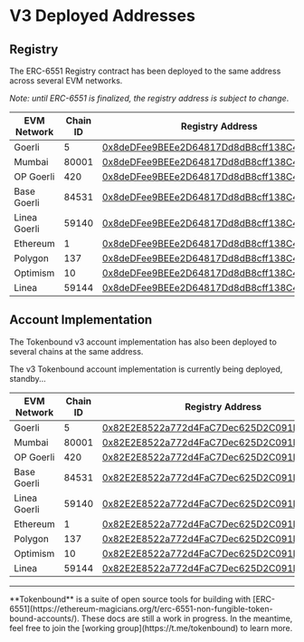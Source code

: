 
# V3 Deployed Addresses

## Registry

The ERC-6551 Registry contract has been deployed to the same address across several EVM networks.

_Note: until ERC-6551 is finalized, the registry address is subject to change_.

| EVM Network  | Chain ID | Registry Address                                                                                                                      |
| ------------ | -------- | ------------------------------------------------------------------------------------------------------------------------------------- |
| Goerli       | 5        | [0x8deDFee9BEEe2D64817Dd8dB8cff138C468Bd3Ef](https://goerli.etherscan.io/address/0x8deDFee9BEEe2D64817Dd8dB8cff138C468Bd3Ef)          |
| Mumbai       | 80001    | [0x8deDFee9BEEe2D64817Dd8dB8cff138C468Bd3Ef](https://mumbai.polygonscan.com/address/0x8deDFee9BEEe2D64817Dd8dB8cff138C468Bd3Ef)       |
| OP Goerli    | 420      | [0x8deDFee9BEEe2D64817Dd8dB8cff138C468Bd3Ef](https://goerli-optimism.etherscan.io/address/0x8deDFee9BEEe2D64817Dd8dB8cff138C468Bd3Ef) |
| Base Goerli  | 84531    | [0x8deDFee9BEEe2D64817Dd8dB8cff138C468Bd3Ef](https://goerli.basescan.org/address/0x8deDFee9BEEe2D64817Dd8dB8cff138C468Bd3Ef)          |
| Linea Goerli | 59140    | [0x8deDFee9BEEe2D64817Dd8dB8cff138C468Bd3Ef](https://goerli.lineascan.build/address/0x8deDFee9BEEe2D64817Dd8dB8cff138C468Bd3Ef)       |
| Ethereum     | 1        | [0x8deDFee9BEEe2D64817Dd8dB8cff138C468Bd3Ef](https://etherscan.io/address/0x8deDFee9BEEe2D64817Dd8dB8cff138C468Bd3Ef)                 |
| Polygon      | 137      | [0x8deDFee9BEEe2D64817Dd8dB8cff138C468Bd3Ef](https://polygonscan.com/address/0x8deDFee9BEEe2D64817Dd8dB8cff138C468Bd3Ef)              |
| Optimism     | 10       | [0x8deDFee9BEEe2D64817Dd8dB8cff138C468Bd3Ef](https://optimistic.etherscan.io/address/0x8deDFee9BEEe2D64817Dd8dB8cff138C468Bd3Ef)      |
| Linea        | 59144    | [0x8deDFee9BEEe2D64817Dd8dB8cff138C468Bd3Ef](https://lineascan.build/address/0x8deDFee9BEEe2D64817Dd8dB8cff138C468Bd3Ef)              |

## Account Implementation

The Tokenbound v3 account implementation has also been deployed to several chains at the same address.

The v3 Tokenbound account implementation is currently being deployed, standby...

| EVM Network  | Chain ID | Registry Address                                                                                                                      |
| ------------ | -------- | ------------------------------------------------------------------------------------------------------------------------------------- |
| Goerli       | 5        | [0x82E2E8522a772d4FaC7Dec625D2C091DAf127653](https://goerli.etherscan.io/address/0x82E2E8522a772d4FaC7Dec625D2C091DAf127653)          |
| Mumbai       | 80001    | [0x82E2E8522a772d4FaC7Dec625D2C091DAf127653](https://mumbai.polygonscan.com/address/0x82E2E8522a772d4FaC7Dec625D2C091DAf127653)       |
| OP Goerli    | 420      | [0x82E2E8522a772d4FaC7Dec625D2C091DAf127653](https://goerli-optimism.etherscan.io/address/0x82E2E8522a772d4FaC7Dec625D2C091DAf127653) |
| Base Goerli  | 84531    | [0x82E2E8522a772d4FaC7Dec625D2C091DAf127653](https://goerli.basescan.org/address/0x82E2E8522a772d4FaC7Dec625D2C091DAf127653)          |
| Linea Goerli | 59140    | [0x82E2E8522a772d4FaC7Dec625D2C091DAf127653](https://goerli.lineascan.build/address/0x82E2E8522a772d4FaC7Dec625D2C091DAf127653)       |
| Ethereum     | 1        | [0x82E2E8522a772d4FaC7Dec625D2C091DAf127653](https://etherscan.io/address/0x82E2E8522a772d4FaC7Dec625D2C091DAf127653)                 |
| Polygon      | 137      | [0x82E2E8522a772d4FaC7Dec625D2C091DAf127653](https://polygonscan.com/address/0x82E2E8522a772d4FaC7Dec625D2C091DAf127653)              |
| Optimism     | 10       | [0x82E2E8522a772d4FaC7Dec625D2C091DAf127653](https://optimistic.etherscan.io/address/0x82E2E8522a772d4FaC7Dec625D2C091DAf127653)      |
| Linea        | 59144    | [0x82E2E8522a772d4FaC7Dec625D2C091DAf127653](https://lineascan.build/address/0x82E2E8522a772d4FaC7Dec625D2C091DAf127653)              |

---

<Callout emoji="✍🏽">
  **Tokenbound** is a suite of open source tools for building with
  [ERC-6551](https://ethereum-magicians.org/t/erc-6551-non-fungible-token-bound-accounts/).
  These docs are still a work in progress. In the meantime, feel free to join
  the [working group](https://t.me/tokenbound) to learn more.
</Callout>
